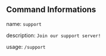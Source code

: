 ## Command Informations
name: ``support``

description: ``Join our support server!``

usage: ``/support``